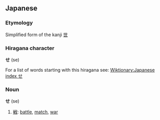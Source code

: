 == Japanese ==
===Etymology===
Simplified form of the kanji [[世]]

===Hiragana character===
'''せ''' (se)

For a list of words starting with this hiragana see: [[Wiktionary:Japanese index せ]]

===Noun===
'''せ''' (se)

# [[戦]]: [[battle]], [[match]], [[war]]